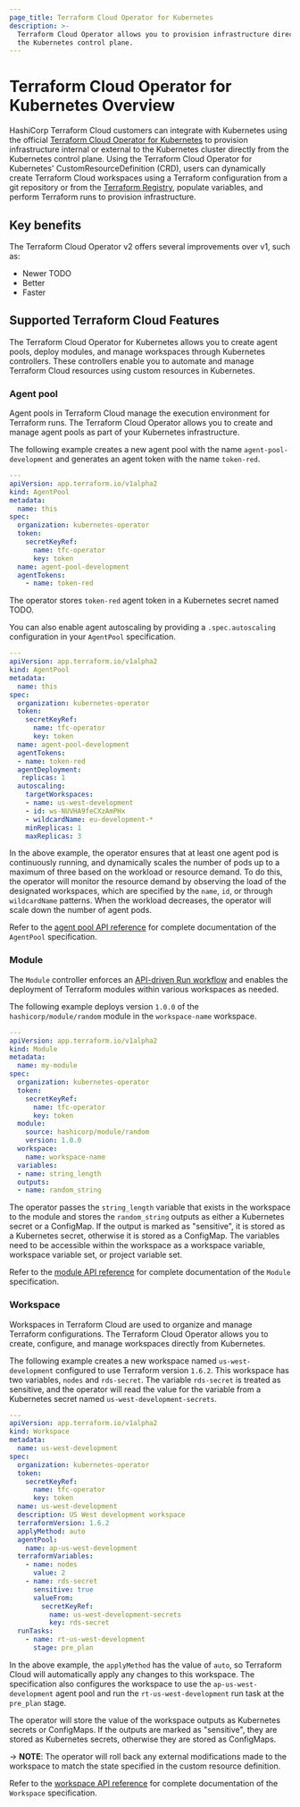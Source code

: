 ```yaml
---
page_title: Terraform Cloud Operator for Kubernetes 
description: >-
  Terraform Cloud Operator allows you to provision infrastructure directly from
  the Kubernetes control plane.
---
```


# Terraform Cloud Operator for Kubernetes Overview

HashiCorp Terraform Cloud customers can integrate with Kubernetes using the official [Terraform Cloud Operator for Kubernetes](https://github.com/hashicorp/terraform-k8s) to provision infrastructure internal or external to the Kubernetes cluster directly from the Kubernetes control plane.  Using the Terraform Cloud Operator for Kubernetes' CustomResourceDefinition (CRD), users can dynamically create Terraform Cloud workspaces using a Terraform configuration from a git repository or from the [Terraform Registry](https://registry.terraform.io/), populate variables, and perform Terraform runs to provision infrastructure.

## Key benefits

The Terraform Cloud Operator v2 offers several improvements over v1, such as:

- Newer TODO
- Better
- Faster

## Supported Terraform Cloud Features

The Terraform Cloud Operator for Kubernetes allows you to create agent pools, deploy modules, and manage workspaces through Kubernetes controllers. These controllers enable you to automate and manage Terraform Cloud resources using custom resources in Kubernetes.

### Agent pool

Agent pools in Terraform Cloud manage the execution environment for Terraform runs. The Terraform Cloud Operator allows you to create and manage agent pools as part of your Kubernetes infrastructure.

The following example creates a new agent pool with the name `agent-pool-development` and generates an agent token with the name `token-red`.

```yaml
---
apiVersion: app.terraform.io/v1alpha2
kind: AgentPool
metadata:
  name: this
spec:
  organization: kubernetes-operator
  token:
    secretKeyRef:
      name: tfc-operator
      key: token
  name: agent-pool-development
  agentTokens:
    - name: token-red
```

The operator stores `token-red` agent token in a Kubernetes secret named TODO.

You can also enable agent autoscaling by providing a `.spec.autoscaling` configuration in your `AgentPool` specification.

<CodeBlockConfig highlight="17-23">

```yaml
---
apiVersion: app.terraform.io/v1alpha2
kind: AgentPool
metadata:
  name: this
spec:
  organization: kubernetes-operator
  token:
    secretKeyRef:
      name: tfc-operator
      key: token
  name: agent-pool-development
  agentTokens:
  - name: token-red
  agentDeployment:
   replicas: 1
  autoscaling:
    targetWorkspaces:
    - name: us-west-development
    - id: ws-NUVHA9feCXzAmPHx
    - wildcardName: eu-development-*
    minReplicas: 1
    maxReplicas: 3
```

</CodeBlockConfig>

In the above example, the operator ensures that at least one agent pod is continuously running, and dynamically scales the number of pods up to a maximum of three based on the workload or resource demand. To do this, the operator will monitor the resource demand by observing the load of the designated workspaces, which are specified by the `name`, `id`, or through `wildcardName` patterns. When the workload decreases, the operator will scale down the number of agent pods.

Refer to the [agent pool API reference](/terraform/cloud-docs/integrations/kubernetes/api-reference#agentpool) for complete documentation of the `AgentPool` specification.

### Module

The `Module` controller enforces an [API-driven Run workflow](/terraform/cloud-docs/run/api) and enables the deployment of Terraform modules within various workspaces as needed.

The following example deploys version `1.0.0` of the `hashicorp/module/random` module in the `workspace-name` workspace.

```yaml
---
apiVersion: app.terraform.io/v1alpha2
kind: Module
metadata:
  name: my-module
spec:
  organization: kubernetes-operator
  token:
    secretKeyRef:
      name: tfc-operator
      key: token
  module:
    source: hashicorp/module/random
    version: 1.0.0
  workspace:
    name: workspace-name
  variables:
  - name: string_length
  outputs:
  - name: random_string
```

The operator passes the `string_length` variable that exists in the workspace to the module and stores the `random_string` outputs as either a Kubernetes secret or a ConfigMap. If the output is marked as "sensitive", it is stored as a Kubernetes secret, otherwise it is stored as a ConfigMap. The variables need to be accessible within the workspace as a workspace variable, workspace variable set, or project variable set.

Refer to the [module API reference](/terraform/cloud-docs/integrations/kubernetes/api-reference#module) for complete documentation of the `Module` specification.

### Workspace

Workspaces in Terraform Cloud are used to organize and manage Terraform configurations. The Terraform Cloud Operator allows you to create, configure, and manage workspaces directly from Kubernetes.

The following example creates a new workspace named `us-west-development` configured to use Terraform version `1.6.2`. This workspace has two variables, `nodes` and `rds-secret`. The variable `rds-secret` is treated as sensitive, and the operator will read the value for the variable from a Kubernetes secret named `us-west-development-secrets`.

```yaml
---
apiVersion: app.terraform.io/v1alpha2
kind: Workspace
metadata:
  name: us-west-development
spec:
  organization: kubernetes-operator
  token:
    secretKeyRef:
      name: tfc-operator
      key: token
  name: us-west-development
  description: US West development workspace
  terraformVersion: 1.6.2
  applyMethod: auto
  agentPool:
    name: ap-us-west-development
  terraformVariables:
    - name: nodes
      value: 2
    - name: rds-secret
      sensitive: true
      valueFrom:
        secretKeyRef:
          name: us-west-development-secrets
          key: rds-secret
  runTasks:
    - name: rt-us-west-development
      stage: pre_plan
```

In the above example, the `applyMethod` has the value of `auto`, so Terraform Cloud will automatically apply any changes to this workspace. The specification also configures the workspace to use the `ap-us-west-development` agent pool and run the `rt-us-west-development` run task at the `pre_plan` stage.

The operator will store the value of the workspace outputs as Kubernetes secrets or ConfigMaps. If the outputs are marked as "sensitive", they are stored as Kubernetes secrets, otherwise they are stored as ConfigMaps.

-> **NOTE**: The operator will roll back any external modifications made to the workspace to match the state specified in the custom resource definition.

Refer to the [workspace API reference](/terraform/cloud-docs/integrations/kubernetes/api-reference#workspace) for complete documentation of the `Workspace` specification.

